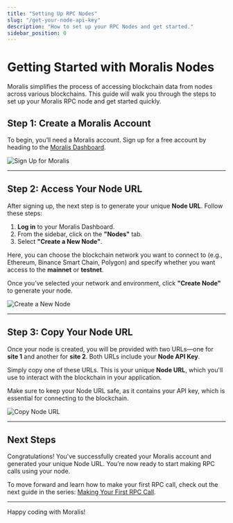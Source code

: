 ```yaml
---
title: "Setting Up RPC Nodes"
slug: "/get-your-node-api-key"
description: "How to set up your RPC Nodes and get started."
sidebar_position: 0
---
```



# Getting Started with Moralis Nodes

Moralis simplifies the process of accessing blockchain data from nodes across various blockchains. This guide will walk you through the steps to set up your Moralis RPC node and get started quickly.

## Step 1: Create a Moralis Account

To begin, you’ll need a Moralis account. Sign up for a free account by heading to the [Moralis Dashboard](https://admin.moralis.com/).

![Sign Up for Moralis](https://raw.githubusercontent.com/MoralisWeb3/docs/main/static/img/content/moralis-login.png)

---

## Step 2: Access Your Node URL

After signing up, the next step is to generate your unique **Node URL**. Follow these steps:

1. **Log in** to your Moralis Dashboard.
2. From the sidebar, click on the **"Nodes"** tab.
3. Select **"Create a New Node"**.

Here, you can choose the blockchain network you want to connect to (e.g., Ethereum, Binance Smart Chain, Polygon) and specify whether you want access to the **mainnet** or **testnet**.

Once you’ve selected your network and environment, click **"Create Node"** to generate your node.

![Create a New Node](https://raw.githubusercontent.com/MoralisWeb3/docs/c2006ab6719517818f25809615535ac6575c8f95/static/img/content/moralis-create-node.png)

---

## Step 3: Copy Your Node URL

Once your node is created, you will be provided with two URLs—one for **site 1** and another for **site 2**. Both URLs include your **Node API Key**.

Simply copy one of these URLs. This is your unique **Node URL**, which you'll use to interact with the blockchain in your application.

Make sure to keep your Node URL safe, as it contains your API key, which is essential for connecting to the blockchain.

![Copy Node URL](https://raw.githubusercontent.com/MoralisWeb3/docs/c2006ab6719517818f25809615535ac6575c8f95/static/img/content/moralis-copy-node-url.png)

---

## Next Steps

Congratulations! You've successfully created your Moralis account and generated your unique Node URL. You’re now ready to start making RPC calls using your node.

To move forward and learn how to make your first RPC call, check out the next guide in the series: [Making Your First RPC Call](#).

---

Happy coding with Moralis!
